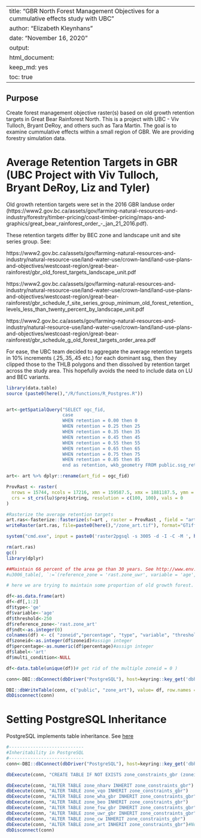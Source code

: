 <!--
Copyright 2018 Province of British Columbia
 
Licensed under the Apache License, Version 2.0 (the "License");
you may not use this file except in compliance with the License.
You may obtain a copy of the License at
 
http://www.apache.org/licenses/LICENSE-2.0
 
Unless required by applicable law or agreed to in writing, software distributed under the License is distributed on an "AS IS" BASIS,
WITHOUT WARRANTIES OR CONDITIONS OF ANY KIND, either express or implied.
See the License for the specific language governing permissions and limitations under the License.-->

---
title: "GBR North Forest Management Objectives for a cummulative effects study with UBC"
author: "Elizabeth Kleynhans"
date: "November 16, 2020"
output: 
  html_document: 
    keep_md: yes
    toc: true
---

## Purpose

Create forest management objective raster(s) based on old growth retention targets in Great Bear Rainforest North. This is a project with UBC - Viv Tulloch, Bryant DeRoy, and others such as Tara Martin. The goal is to examine cummulative effects within a small region of GBR. We are providing forestry simulation data.

# Average Retention Targets in GBR (UBC Project with Viv Tulloch, Bryant DeRoy, Liz and Tyler)

Old growth retention targets were set in the 2016 GBR landuse order (https://www2.gov.bc.ca/assets/gov/farming-natural-resources-and-industry/forestry/timber-pricing/coast-timber-pricing/maps-and-graphics/great_bear_rainforest_order_-_jan_21_2016.pdf). 

These retention targets differ by BEC zone and landscape unit and site series group. See:

https://www2.gov.bc.ca/assets/gov/farming-natural-resources-and-industry/natural-resource-use/land-water-use/crown-land/land-use-plans-and-objectives/westcoast-region/great-bear-rainforest/gbr_old_forest_targets_landscape_unit.pdf

https://www2.gov.bc.ca/assets/gov/farming-natural-resources-and-industry/natural-resource-use/land-water-use/crown-land/land-use-plans-and-objectives/westcoast-region/great-bear-rainforest/gbr_schedule_f_site_series_group_minimum_old_forest_retention_levels_less_than_twenty_percent_by_landscape_unit.pdf

https://www2.gov.bc.ca/assets/gov/farming-natural-resources-and-industry/natural-resource-use/land-water-use/crown-land/land-use-plans-and-objectives/westcoast-region/great-bear-rainforest/gbr_schedule_g_old_forest_targets_order_area.pdf

For ease, the UBC team decided to aggregate the average retention targets in 10% increments (.25,.35,.45 etc.) for each dominant ssg, then they clipped those to the THLB polygons and then dissolved by retention target across the study area. This hopefully avoids the need to include data on LU and BEC variants. 


```r
library(data.table)
source (paste0(here(),"/R/functions/R_Postgres.R"))


art<-getSpatialQuery("SELECT ogc_fid, 
                     case
                     WHEN retention = 0.00 then 0
                     WHEN retention = 0.25 then 25
                     WHEN retention = 0.35 then 35
                     WHEN retention = 0.45 then 45
                     WHEN retention = 0.55 then 55
                     WHEN retention = 0.65 then 65
                     WHEN retention = 0.75 then 75
                     WHEN retention = 0.85 then 85
                     end as retention, wkb_geometry FROM public.ssg_retention_thlb_dslv")

art<- art %>% dplyr::rename(art_fid = ogc_fid)

ProvRast <- raster(
  nrows = 15744, ncols = 17216, xmn = 159587.5, xmx = 1881187.5, ymn = 173787.5, ymx = 1748187.5, 
  crs = st_crs(lu)$proj4string, resolution = c(100, 100), vals = 0
)

#Rasterize the average retention targets
art.ras<-fasterize::fasterize(sf=art , raster = ProvRast , field = "art_fid")
writeRaster(art.ras, file=paste0(here(),"/zone_art.tif"), format="GTiff", overwrite=TRUE)

system("cmd.exe", input = paste0('raster2pgsql -s 3005 -d -I -C -M ', here(), '/zone_art.tif -t 100x100 rast.zone_cond_art |  psql postgres://', keyring::key_get('dbuser', keyring = 'postgreSQL'), ':', keyring::key_get('dbpass', keyring = 'postgreSQL'), '@', keyring::key_get('dbhost', keyring = 'postgreSQL'), ':5432/clus'), show.output.on.console = FALSE, invisible = TRUE)

rm(art.ras)
gc()
library(dplyr)

##Maintain 66 percent of the area ge than 30 years. See http://www.env.gov.bc.ca/wld/documents/uwr/u-3-006_ORAM_Order.pdf
#u3006_table[, `:=`(reference_zone = 'rast.zone_uwr', variable = 'age', type = 'ge', percentage = 66, threshold = 30, ndt =0, label = 'u-3-006')]

# here we are trying to maintain some proportion of old growth forest. I assume old growth forest to be forest older than 250 years. 

df<-as.data.frame(art)
df<-df[,1:2]
df$type<-'ge'
df$variable<-'age'
df$threshold<-250
df$reference_zone<-'rast.zone_art'
df$ndt<-as.integer(0)
colnames(df) <- c( "zoneid","percentage", "type", "variable", "threshold", "reference_zone", "ndt") # the vqo column gets labeled as percentage
df$zoneid<-as.integer(df$zoneid)#assign integer
df$percentage<-as.numeric(df$percentage)#assign integer
df$label<-'art'
df$multi_condition<-NULL

df<-data.table(unique(df))# get rid of the multiple zoneid = 0 )

conn<-DBI::dbConnect(dbDriver("PostgreSQL"), host=keyring::key_get('dbhost', keyring = 'postgreSQL'), dbname = keyring::key_get('dbname', keyring = 'postgreSQL'), port='5432' ,user=keyring::key_get('dbuser', keyring = 'postgreSQL') ,password= keyring::key_get('dbpass', keyring = 'postgreSQL'))

DBI::dbWriteTable(conn, c("public", "zone_art"), value= df, row.names = FALSE, overwrite = TRUE) 
dbDisconnect(conn)
```


# Setting PostgreSQL Inheritance
PostgreSQL implements table inheritance. See [here]("https://www.postgresql.org/docs/9.5/ddl-inherit.html")

```r
#----------------------------
#Inheritability in PostgreSQL
#----------------------------
conn<-DBI::dbConnect(dbDriver("PostgreSQL"), host=keyring::key_get('dbhost', keyring = 'postgreSQL'), dbname = keyring::key_get('dbname', keyring = 'postgreSQL'), port='5432' ,user=keyring::key_get('dbuser', keyring = 'postgreSQL') ,password= keyring::key_get('dbpass', keyring = 'postgreSQL'))

dbExecute(conn, "CREATE TABLE IF NOT EXISTS zone_constraints_gbr (zoneid integer, reference_zone text, ndt integer, variable text, threshold double precision, type text, percentage double precision)")

dbExecute(conn, "ALTER TABLE zone_nharv INHERIT zone_constraints_gbr")
dbExecute(conn, "ALTER TABLE zone_vqo INHERIT zone_constraints_gbr")
dbExecute(conn, "ALTER TABLE zone_wha_gbr INHERIT zone_constraints_gbr")
dbExecute(conn, "ALTER TABLE zone_beo INHERIT zone_constraints_gbr")
dbExecute(conn, "ALTER TABLE zone_fsw_gbr INHERIT zone_constraints_gbr")
dbExecute(conn, "ALTER TABLE zone_uwr_gbr INHERIT zone_constraints_gbr")
dbExecute(conn, "ALTER TABLE zone_cw INHERIT zone_constraints_gbr")
dbExecute(conn, "ALTER TABLE zone_art INHERIT zone_constraints_gbr")#Note from uwr_cond_harvest.rmd
dbDisconnect(conn)
```
